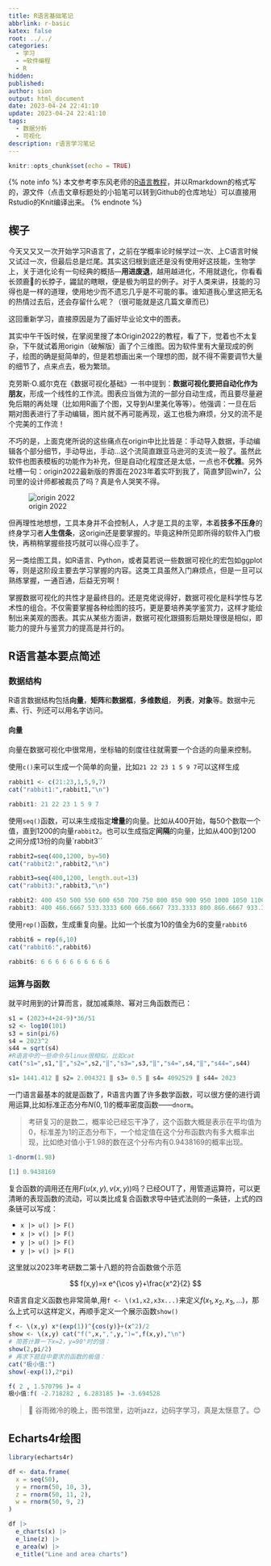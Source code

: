 ---
title: R语言基础笔记
abbrlink: r-basic
katex: false
root: ../../
categories:
  - 学习
  - ⌨️软件编程
  - R
hidden:
published:
author: sion
output: html_document
date: 2023-04-24 22:41:10
update: 2023-04-24 22:41:10
tags:
  - 数据分析
  - 可视化
description: r语言学习笔记
---

```{r setup, include=FALSE}
knitr::opts_chunk$set(echo = TRUE)
```

{% note info %} 本文参考李东风老师的[R语言教程](https://www.math.pku.edu.cn/teachers/lidf/docs/Rbook/html/_Rbook/index.html)，并以Rmarkdown的格式写的，源文件（点击文章标题处的小铅笔可以转到Github的仓库地址）可以直接用Rstudio的Knit编译出来。 {% endnote %}

## 楔子

今天又又又一次开始学习R语言了，之前在学概率论时候学过一次、上C语言时候又试过一次，但最后总是烂尾。其实这归根到底还是没有使用好这技能，生物学上，关于进化论有一句经典的概括—**用进废退**，越用越进化，不用就退化，你看看长颈鹿🦒的长脖子，鼹鼠的瞎眼，便是极为明显的例子。对于人类来讲，技能的习得也是一样的道理，使用地少而不遗忘几乎是不可能的事。谁知道我心里这把无名的热情过去后，还会存留什么呢？（很可能就是这几篇文章而已）

这回重新学习，直接原因是为了画好毕业论文中的图表。

其实中午干饭时候，在掌阅里搜了本Origin2022的教程，看了下，觉着也不太复杂，下午就试着用origin（破解版）画了个三维图。因为软件里有大量现成的例子，绘图的确是挺简单的，但是若想画出来一个理想的图，就不得不需要调节大量的细节了，点来点去，极为繁琐。

克劳斯·O.威尔克在《数据可视化基础》一书中提到：**数据可视化要把自动化作为朋友**，形成一个线性的工作流。图表应当做为流的一部分自动生成，而且要尽量避免后期的再处理（比如用R画了个图，又导到AI里美化等等）。他强调：一旦在后期对图表进行了手动编辑，图片就不再可能再现，返工也极为麻烦，分叉的流不是个完美的工作流！

不巧的是，上面克佬所说的这些痛点在origin中比比皆是：手动导入数据，手动编辑各个部分细节，手动导出，手动...这个流简直跟亚马逊河的支流一般了。虽然此软件也图表模板的功能作为补充，但是自动化程度还是太低，一点也不**优雅**。另外吐槽一句：origin2022最新版的界面在2023年着实吓到我了，简直梦回win7，公司里的设计师都被裁员了吗？真是令人哭笑不得。

![origin 2022](https://pic.si-on.top/2023/04/20230425011753.png)


但再理性地想想，工具本身并不会控制人，人才是工具的主宰，本着**技多不压身**的终身学习者**人生信条**，这origin还是要掌握的。毕竟这种所见即所得的软件入门极快，再稍稍掌握些技巧就可以得心应手了。

另一类绘图工具，如R语言、Python，或者莫若说一些数据可视化的宏包如ggplot等，则是这阶段主要去学习掌握的内容。这类工具虽然入门麻烦点，但是一旦可以熟练掌握，一通百通，后益无穷啊！

掌握数据可视化的共性才是最终目的。还是克佬说得好，数据可视化是科学性与艺术性的组合。不仅需要掌握各种绘图的技巧，更是要培养美学鉴赏力，这样才能绘制出来美观的图表。其实从某些方面讲，数据可视化跟摄影后期处理很是相似，即能力的提升与鉴赏力的提高是并行的。

## R语言基本要点简述

### 数据结构

R语言数据结构包括**向量**，**矩阵**和**数据框**，**多维数组**， **列表**，**对象**等。数据中元素、行、列还可以用名字访问。

#### 向量

向量在数据可视化中很常用，坐标轴的刻度往往就需要一个合适的向量来控制。

使用`c()`来可以生成一个简单的向量，比如`21 22 23 1 5 9 7`可以这样生成

```{r}
rabbit1 <- c(21:23,1,5,9,7)
cat("rabbit1:",rabbit1,"\n")
```
```r
rabbit1: 21 22 23 1 5 9 7
```

使用`seq()`函数，可以来生成指定**增量**的向量。比如从400开始，每50个数取一个值，直到1200的向量`rabbit2`。也可以生成指定**间隔**的向量，比如从400到1200之间分成13份的向量\`rabbit3\`\`

```{r}
rabbit2=seq(400,1200, by=50)
cat("rabbit2:",rabbit2,"\n")

rabbit3=seq(400,1200, length.out=13)
cat("rabbit3:",rabbit3,"\n")
```

```r
rabbit2: 400 450 500 550 600 650 700 750 800 850 900 950 1000 1050 1100 1150 1200
rabbit3: 400 466.6667 533.3333 600 666.6667 733.3333 800 866.6667 933.3333 1000 1066.667 1133.333 1200
```


使用`rep()`函数，生成重复向量。比如一个长度为10的值全为6的变量`rabbit6`

```{r}
rabbit6 = rep(6,10)
cat("rabbit6:",rabbit6)
```

```r
rabbit6: 6 6 6 6 6 6 6 6 6 6
```

### 运算与函数

就平时用到的计算而言，就加减乘除、幂对三角函数而已：

```{r}
s1 = (2023+4+24-9)*36/51
s2 <- log10(101)
s3 = sin(pi/6)
s4 = 2023^2
s44 = sqrt(s4)
#R语言中的一些命令与linux很相似，比如cat
cat("s1=",s1,"‖","s2=",s2,"‖","s3=",s3,"‖","s4=",s4,"‖","s44=",s44)
```

```r
s1= 1441.412 ‖ s2= 2.004321 ‖ s3= 0.5 ‖ s4= 4092529 ‖ s44= 2023
```

一门语言最基本的就是函数了，R语言内置了许多数学函数，可以很方便的进行调用运算,比如标准正态分布$N(0,1)$的概率密度函数------`dnorm`。

> 考研复习的是数二，概率论已经忘干净了，这个函数大概是表示在平均值为0，标准差为1的正态分布下，一个给定值在这个分布函数内有多大概率出现，比如绝对值小于1.98的数在这个分布内有0.9438169的概率出现。

```{r}
1-dnorm(1.98)
```

```r
[1] 0.9438169
```


复合函数的调用还在用$F(u(x,y),v(x,y))$吗？已经OUT了，用管道运算符，可以更清晰的表现函数的流动，可以类比成复合函数求导中链式法则的一条链，上式的四条链可以写成：

-   `x |> u() |> F()`
-   `x |> v() |> F()`
-   `y |> u() |> F()`
-   `y |> v() |> F()`

这里就以2023年考研数二第十八题的符合函数做个示范 

$$
f(x,y)=x e^{\cos y}+\frac{x^2}{2}
$$ 

R语言自定义函数也非常简单,用`f <- \(x1,x2,x3x...)`来定义$f(x_1,x_2,x_3,\dots)$，那么上式可以这样定义，再顺手定义一个展示函数`show()`

```{r}
f <- \(x,y) x*(exp(1))^{cos(y)}+(x^2)/2
show <- \(x,y) cat("f(",x,",",y,")=",f(x,y),"\n")
# 简答计算一下x=2，y=90°时的值：
show(2,pi/2)
# 再求下题目中要求的函数的极值：
cat("极小值:")
show(-exp(1),2*pi)
```

```r
f( 2 , 1.570796 )= 4 
极小值:f( -2.718282 , 6.283185 )= -3.694528 
```

> 🎵 谷雨微冷的晚上，图书馆里，边听jazz，边码字学习，真是太惬意了。😊



## Echarts4r绘图
```{r}
library(echarts4r)

df <- data.frame(
  x = seq(50),
  y = rnorm(50, 10, 3),
  z = rnorm(50, 11, 2),
  w = rnorm(50, 9, 2)
)

df |> 
  e_charts(x) |> 
  e_line(z) |> 
  e_area(w) |> 
  e_title("Line and area charts")
```




